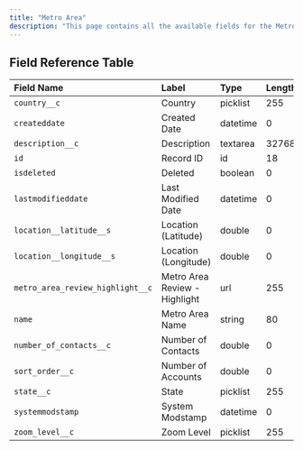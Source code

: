 ```yaml
---
title: "Metro Area"
description: "This page contains all the available fields for the Metro Area object in the Dakota system."
---
```


## Field Reference Table

| Field Name | Label | Type | Length |
|:-----------|:------|:-----|:-------|
| `country__c` | Country | picklist | 255 |
| `createddate` | Created Date | datetime | 0 |
| `description__c` | Description | textarea | 32768 |
| `id` | Record ID | id | 18 |
| `isdeleted` | Deleted | boolean | 0 |
| `lastmodifieddate` | Last Modified Date | datetime | 0 |
| `location__latitude__s` | Location (Latitude) | double | 0 |
| `location__longitude__s` | Location (Longitude) | double | 0 |
| `metro_area_review_highlight__c` | Metro Area Review - Highlight | url | 255 |
| `name` | Metro Area Name | string | 80 |
| `number_of_contacts__c` | Number of Contacts | double | 0 |
| `sort_order__c` | Number of Accounts | double | 0 |
| `state__c` | State | picklist | 255 |
| `systemmodstamp` | System Modstamp | datetime | 0 |
| `zoom_level__c` | Zoom Level | picklist | 255 | 